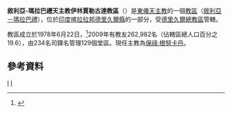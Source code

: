 {{Infobox Roman Catholic diocese
|Roman Catholic Diocese of = 敘利亞-瑪拉巴禮天主教<br>伊林賈勒古達教區
|Latin name of diocese = Eparchia Irinialakudensis
|image = Cathedral ijk.jpg
|caption = 聖多默主教座堂
|location = [[印度|印度]]
|territory = [[喀拉拉邦|喀拉拉邦]][[德里久爾縣|德里久爾縣]]
|population =262,982
|rite = [[敘利亞－瑪拉巴禮教會|敘利亞－瑪拉巴禮]]
|patron = 
|province = 德里久爾
|established = 1978年
|cathedral = 聖多默主教座堂
|co-cathedral =
|leadership =主教
|website = [http://www.irinjalakudadiocese.com/ 官方網頁]
|pope = 
|metropolitan = 
|ordinary = 保祿·根努卡丹
|coadjutor archbishop =
|coadjutor bishop =
|auxiliary =
|emeritus =
}}

'''敘利亞-瑪拉巴禮天主教伊林賈勒古達教區'''（{{lang-la|Eparchia Irinialakudensis}}）是[[東儀天主教|東儀天主教]]的一個[[教區|教區]]（[[敘利亞－瑪拉巴禮教會|敘利亞－瑪拉巴禮]]），位於[[印度|印度]][[喀拉拉邦|喀拉拉邦]][[德里久爾縣|德里久爾縣]]的一部分，受[[敘利亞-瑪拉巴禮天主教德里久爾總教區|德里久爾總教區]]管轄。

教區成立於1978年6月22日，<ref name="dio">{{cite journal
|journal=[[宗座公報|宗座公報]]
|publisher=[[梵蒂岡出版社|梵蒂岡出版社]]
|date=1978
|volume=70
|title=Trichuriensis eparchiae
|page=447
|url=http://www.vatican.va/archive/aas/documents/AAS%2070%20%5B1978%5D%20-%20ocr.pdf
|access-date=2013-12-15
|archive-date=2013-03-03
|archive-url=https://web.archive.org/web/20130303053607/http://www.vatican.va/archive/aas/documents/AAS%2070%20%5B1978%5D%20-%20ocr.pdf
|dead-url=no
}}</ref>2009年有教友262,982名（佔轄區總人口百分之19.6），由234名司鐸名管理129個堂區。現任主教為[[保祿·根努卡丹|保祿·根努卡丹]]。

==參考資料==
{{reflist}}
{{敘利亞-瑪拉巴禮天主教教區}}
[[Category:印度天主教教區|I]]
[[Category:敘利亞-瑪拉巴禮天主教教區|I]]
